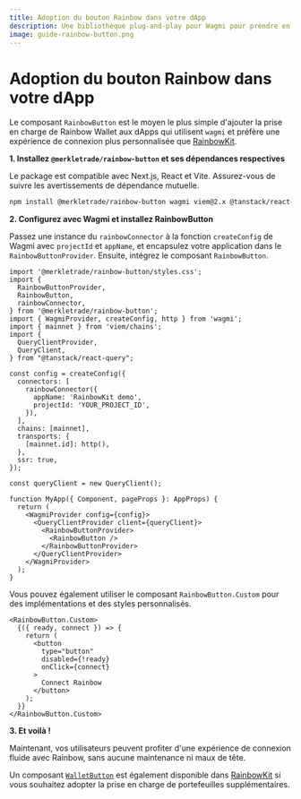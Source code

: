 ```yaml
---
title: Adoption du bouton Rainbow dans votre dApp
description: Une bibliothèque plug-and-play pour Wagmi pour prendre en charge les portefeuilles Rainbow dans votre dApp
image: guide-rainbow-button.png
---
```


# Adoption du bouton Rainbow dans votre dApp

Le composant `RainbowButton` est le moyen le plus simple d'ajouter la prise en charge de Rainbow Wallet aux dApps qui utilisent `wagmi` et préfère une expérience de connexion plus personnalisée que [RainbowKit](https://www.rainbowkit.com/docs/installation).

**1. Installez `@merkletrade/rainbow-button` et ses dépendances respectives**

Le package est compatible avec Next.js, React et Vite. Assurez-vous de suivre les avertissements de dépendance mutuelle.

```bash
npm install @merkletrade/rainbow-button wagmi viem@2.x @tanstack/react-query
```

**2. Configurez avec Wagmi et installez RainbowButton**

Passez une instance du `rainbowConnector` à la fonction `createConfig` de Wagmi avec `projectId` et `appName`, et encapsulez votre application dans le `RainbowButtonProvider`. Ensuite, intégrez le composant `RainbowButton`.

```tsx
import '@merkletrade/rainbow-button/styles.css';
import {
  RainbowButtonProvider,
  RainbowButton,
  rainbowConnector,
} from '@merkletrade/rainbow-button';
import { WagmiProvider, createConfig, http } from 'wagmi';
import { mainnet } from 'viem/chains';
import {
  QueryClientProvider,
  QueryClient,
} from "@tanstack/react-query";

const config = createConfig({
  connectors: [
    rainbowConnector({
      appName: 'RainbowKit demo',
      projectId: 'YOUR_PROJECT_ID',
    }),
  ],
  chains: [mainnet],
  transports: {
    [mainnet.id]: http(),
  },
  ssr: true,
});

const queryClient = new QueryClient();

function MyApp({ Component, pageProps }: AppProps) {
  return (
    <WagmiProvider config={config}>
      <QueryClientProvider client={queryClient}>
        <RainbowButtonProvider>
          <RainbowButton />
        </RainbowButtonProvider>
      </QueryClientProvider>
    </WagmiProvider>
  );
}
```

Vous pouvez également utiliser le composant `RainbowButton.Custom` pour des implémentations et des styles personnalisés.

```tsx
<RainbowButton.Custom>
  {({ ready, connect }) => {
    return (
      <button
        type="button"
        disabled={!ready}
        onClick={connect}
      >
        Connect Rainbow
      </button>
    );
  }}
</RainbowButton.Custom>
```

**3. Et voilà !**

Maintenant, vos utilisateurs peuvent profiter d'une expérience de connexion fluide avec Rainbow, sans aucune maintenance ni maux de tête.

Un composant [`WalletButton`](https://www.rainbowkit.com/docs/wallet-button) est également disponible dans [RainbowKit](https://www.rainbowkit.com/docs/installation) si vous souhaitez adopter la prise en charge de portefeuilles supplémentaires.
